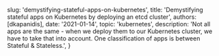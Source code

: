 
  slug: 'demystifying-stateful-apps-on-kubernetes',
  title: 'Demystifying stateful apps on Kubernetes by deploying an etcd cluster',
  authors: [dkapanidis],
  date: '2021-01-14',
  topic: 'kubernetes',
  description: 'Not all apps are the same - when we deploy them to our Kubernetes cluster, we have to take that into account. One classification of apps is between Stateful & Stateless.',
}
